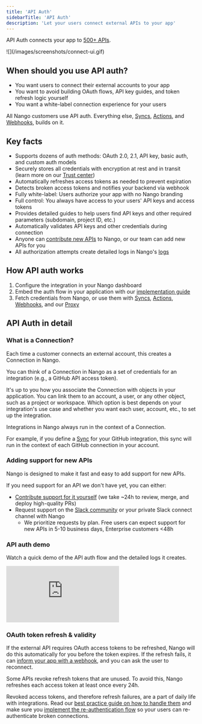 ```yaml
---
title: 'API Auth'
sidebarTitle: 'API Auth'
description: 'Let your users connect external APIs to your app'
---
```


API Auth connects your app to [500+ APIs](/integrations/all).

<Frame caption="Connection flow with Nango's pre-built Connect UI">
  ![](/images/screenshots/connect-ui.gif)
</Frame>

## When should you use API auth?

- You want users to connect their external accounts to your app
- You want to avoid building OAuth flows, API key guides, and token refresh logic yourself
- You want a white-label connection experience for your users

All Nango customers use API auth. Everything else, [Syncs](/guides/use-cases/syncs), [Actions](/guides/use-cases/actions), and [Webhooks](/guides/use-cases/webhooks), builds on it.


## Key facts

- Supports dozens of auth methods: OAuth 2.0, 2.1, API key, basic auth, and custom auth models
- Securely stores all credentials with encryption at rest and in transit (learn more on our [Trust center](https://trust.nango.dev))
- Automatically refreshes access tokens as needed to prevent expiration
- Detects broken access tokens and notifies your backend via webhook
- Fully white-label: Users authorize your app with no Nango branding
- Full control: You always have access to your users' API keys and access tokens
- Provides detailed guides to help users find API keys and other required parameters (subdomain, project ID, etc.)
- Automatically validates API keys and other credentials during connection
- Anyone can [contribute new APIs](/implementation-guides/platform/contribute-new-api) to Nango, or our team can add new APIs for you
- All authorization attempts create detailed logs in Nango's [logs](/guides/platform/logs)

## How API auth works

1. Configure the integration in your Nango dashboard
2. Embed the auth flow in your application with our [implementation guide](/implementation-guides/api-auth/implement-api-auth)
3. Fetch credentials from Nango, or use them with [Syncs](/guides/use-cases/syncs), [Actions](/guides/use-cases/actions), [Webhooks](/guides/use-cases/webhooks), and our [Proxy](/guides/use-cases/proxy)

## API Auth in detail

### What is a Connection?

Each time a customer connects an external account, this creates a Connection in Nango.

You can think of a Connection in Nango as a set of credentials for an integration (e.g., a GitHub API access token).

It's up to you how you associate the Connection with objects in your application. You can link them to an account, a user, or any other object, such as a project or workspace. Which option is best depends on your integration's use case and whether you want each user, account, etc., to set up the integration.

Integrations in Nango always run in the context of a Connection.

For example, if you define a [Sync](/guides/use-cases/syncs) for your GitHub integration, this sync will run in the context of each GitHub connection in your account.

### Adding support for new APIs

Nango is designed to make it fast and easy to add support for new APIs.

If you need support for an API we don't have yet, you can either:
- [Contribute support for it yourself](/implementation-guides/platform/contribute-new-api) (we take ~24h to review, merge, and deploy high-quality PRs)
- Request support on the [Slack community](https://nango.dev/slack) or your private Slack connect channel with Nango
  - We prioritize requests by plan. Free users can expect support for new APIs in 5-10 business days, Enterprise customers \<48h

### API auth demo

Watch a quick demo of the API auth flow and the detailed logs it creates.

<div style={{ position: 'relative', overflow: 'hidden', paddingTop: '56.25%' }}>
    <iframe
        src="https://www.loom.com/embed/ba30523220f94bf3a8def8bf5f2b92c2"
        frameBorder="0"
        allowFullScreen
        style={{ position: 'absolute', top: 0, left: 0, width: '100%', height: '100%' }}
        title="Loom video"
    ></iframe>
</div>

### OAuth token refresh & validity

If the external API requires OAuth access tokens to be refreshed, Nango will do this automatically for you before the token expires. If the refresh fails, it can [inform your app with a webhook](/guides/platform/webhooks-from-nango), and you can ask the user to reconnect.

Some APIs revoke refresh tokens that are unused. To avoid this, Nango refreshes each access token at least once every 24h.

Revoked access tokens, and therefore refresh failures, are a part of daily life with integrations. Read our [best practice guide on how to handle them](/implementation-guides/platform/common-issues#token-refresh-error-from-the-external-api) and make sure you [implement the re-authentication flow](/implementation-guides/api-auth/implement-api-auth#6-re-authorize-an-existing-connection) so your users can re-authenticate broken connections.